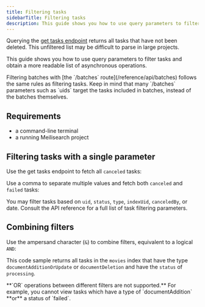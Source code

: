 ```yaml
---
title: Filtering tasks
sidebarTitle: Filtering tasks
description: This guide shows you how to use query parameters to filter tasks and obtain a more readable list of asynchronous operations.
---
```



Querying the [get tasks endpoint](/reference/api/tasks#get-tasks) returns all tasks that have not been deleted. This unfiltered list may be difficult to parse in large projects.

This guide shows you how to use query parameters to filter tasks and obtain a more readable list of asynchronous operations.

<Tip>
Filtering batches with [the `/batches` route](/reference/api/batches) follows the same rules as filtering tasks. Keep in mind that many `/batches` parameters such as `uids` target the tasks included in batches, instead of the batches themselves.
</Tip>

## Requirements

- a command-line terminal
- a running Meilisearch project

## Filtering tasks with a single parameter

Use the get tasks endpoint to fetch all `canceled` tasks:

<CodeSamplesAsyncGuideFilterByStatuses1 />

Use a comma to separate multiple values and fetch both `canceled` and `failed` tasks:

<CodeSamplesAsyncGuideFilterByStatuses2 />

You may filter tasks based on `uid`, `status`, `type`, `indexUid`, `canceledBy`, or date. Consult the API reference for a full list of task filtering parameters.

## Combining filters

Use the ampersand character (`&`) to combine filters, equivalent to a logical `AND`:

<CodeSamplesAsyncGuideMultipleFilters1 />

This code sample returns all tasks in the `movies` index that have the type `documentAdditionOrUpdate` or `documentDeletion` and have the `status` of `processing`.

<Warning>
**`OR` operations between different filters are not supported.** For example, you cannot view tasks which have a type of `documentAddition` **or** a status of `failed`.
</Warning>
